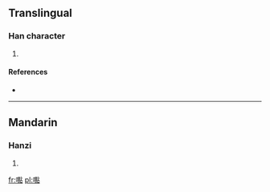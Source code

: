 ==Translingual==

===Han character===
{{Han char|rn=30|rad=口|as=17|sn=20|four=|canj=口田火口 (RWFR)}}

# {{defn|Han|sort=口17}}

====References====
* {{Han ref|kx=0214.151|hdz=10704.021|uh=56B8|ud=22200}}

----

==Mandarin==

===Hanzi===
{{cmn-hanzi|pin=[[diǎn]] ([[dian3]]), [[jiào]] ([[jiao4]]), [[jué]] ([[jue2]])|wg=tien<sup>3</sup>, chiao<sup>4</sup>, chüeh<sup>2</sup>}}

# {{defn|lang=cmn|sort=口17}}

[[fr:嚸]]
[[pl:嚸]]